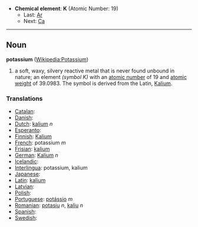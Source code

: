 *'''Chemical element''': '''K''' (Atomic Number: 19)
**Last: [[Argon|Ar]]
**Next: [[Calcium|Ca]]
----
== Noun ==
'''potassium''' ([[en:Potassium|Wikipedia:Potassium]])

# a soft, waxy, silvery reactive metal that is never found unbound in nature; an element ''(symbol K)'' with an [[atomic number]] of 19 and [[atomic weight]] of 39.0983.  The symbol is derived from the Latin, [[Kalium]].

===Translations===
*[[Catalan]]: [[]] 
*[[Danish]]: [[]]
*[[Dutch]]: [[kalium]] ''n''
*[[Esperanto]]: [[]]
*[[Finnish]]: [[Kalium]]
*[[French]]: potassium ''m''
*[[Frisian]]: [[kalium]]
*[[German]]: [[Kalium]] ''n''
*[[Icelandic]]: [[]]
*[[Interlingua]]: potassium, kalium
*[[Japanese]]: [[]]
*[[Latin]]: [[kalium]]
*[[Latvian]]: [[]]
*[[Polish]]: [[]]
*[[Portuguese]]: [[potássio]] ''m''
*[[Romanian]]: [[potasiu]] ''n'', [[kaliu]] ''n''
*[[Spanish]]: [[]] 
*[[Swedish]]: [[]]
